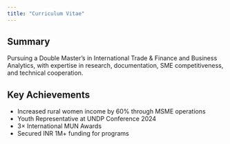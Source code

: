 ```yaml
---
title: "Curriculum Vitae"
---
```


## Summary

Pursuing a Double Master's in International Trade & Finance and Business Analytics, with expertise in research, documentation, SME competitiveness, and technical cooperation.

## Key Achievements

- Increased rural women income by 60% through MSME operations
- Youth Representative at UNDP Conference 2024
- 3× International MUN Awards
- Secured INR 1M+ funding for programs
